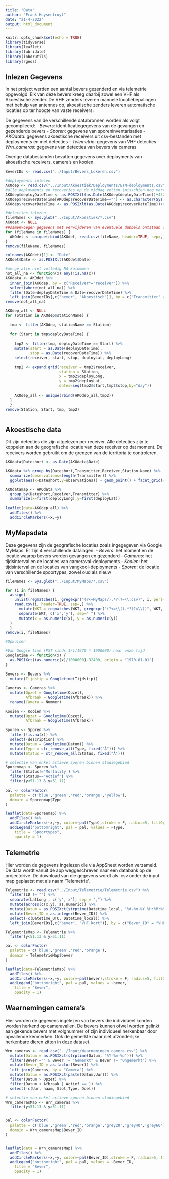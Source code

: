 ```yaml
---
title: "Data"
author: "Frank Huysentruyt"
date: "21-4-2022"
output: html_document
---
```


```r
knitr::opts_chunk$set(echo = TRUE)
library(tidyverse)
library(leaflet)
library(lubridate)
library(inborutils)
library(rgeos)
```

## Inlezen Gegevens

In het project werden een aantal bevers gezenderd en via telemetrie opgevolgd. Elk van deze bevers kreeg daarbij zowel een VHF als Akoestische zender. De VHF zenders leveren manuele locatiebepalingen met behulp van antennes op, akoestische zenders leveren automatische locaties op ter hoogte van vaste receivers.

De gegevens van de verschillende databronnen worden als volgt gecompileerd:
  - *Bevers*: identificatiegegevens van de gevangen en gezenderde bevers
  - *Sporen*: gegevens van sporeninventarisaties
  - *AKOdata*: gegevens akoestische receivers uit csv-bestanden met deployments en met detecties
  - *Telemetrie*: gegevens van VHF detecties
  - *Wrn_cameras*: gegevens van detecties van bevers via cameras
  
Overige databestanden bevatten gegevens over deployments van akoestische receivers, camera's en kooien.

```r
BeverIDs <- read.csv("../Input/Bevers_Lokeren.csv")

```

```r
#deployments inlezen
AKOdep <- read.csv("../Input/Akoestiek/Deployments/ETN-deployments.csv", header=TRUE, sep=,)
#alle deployments en recoveries op de middag zetten (misschien nog vervangen door exacte uur)
AKOdep$deployDateTime <- as.POSIXlt(as.Date(AKOdep$deployDateTime))+43200
AKOdep$recoverDateTime[AKOdep$recoverDateTime==""] <- as.character(Sys.time())
AKOdep$recoverDateTime <- as.POSIXlt(as.Date(AKOdep$recoverDateTime))+43200

#detecties inlezen
fileNames <- Sys.glob("../Input/Akoestiek/*.csv")
AKOdet <- NULL
##samenvoegen gegevens met verwijderen van eventuele dubbels ontstaan door niet wissen tussen uitlezen
for (fileName in fileNames) {
  AKOdet <- unique(rbind(AKOdet, read.csv(fileName, header=TRUE, sep=,)))
}
remove(fileName, fileNames)

colnames(AKOdet)[1] <- "Date"
AKOdet$Date <- as.POSIXlt(AKOdet$Date)

#merge alle niet volledig NA kolommen
not_all_na <- function(x) any(!is.na(x))
AKOdata <- AKOdet %>% 
  inner_join(AKOdep, by = c("Receiver"="receiver")) %>% 
  select(where(not_all_na)) %>% 
  filter(Date>deployDateTime & Date<recoverDateTime) %>% 
  left_join(BeverIDs[,c("bever", "Akoestisch")], by = c("Transmitter" = "Akoestisch"))
remove(not_all_na)

AKOdep_all <- NULL
for (Station in AKOdep$stationName) {
  
  tmp <- filter(AKOdep, stationName == Station)
  
  for (Start in tmp$deployDateTime) {
    
    tmp2 <- filter(tmp, deployDateTime == Start) %>% 
    mutate(start = as.Date(deployDateTime),
           stop = as.Date(recoverDateTime)) %>% 
    select(receiver, start, stop, deployLat, deployLong)
    
    tmp2 <- expand.grid(receiver = tmp2$receiver,
                        station = Station,
                        x = tmp2$deployLong,
                        y = tmp2$deployLat,
                        dates=seq(tmp2$start,tmp2$stop,by="day"))
    
    AKOdep_all <- unique(rbind(AKOdep_all,tmp2))
  }
  }
remove(Station, Start, tmp, tmp2)
  
```

## Akoestische data
Dit zijn detecties die zijn uitgelezen per receiver. Alle detecties zijn te koppelen aan de geografische locatie van deze receiver op dat moment. De receivers worden gebruikt om de grenzen van de territoria te controleren.

```r
AKOdata$Dateshort <- as.Date(AKOdata$Date)

AKOdata %>% group_by(Dateshort,Transmitter,Receiver,Station.Name) %>% 
  summarize(observations=length(Transmitter)) %>% 
  ggplot(aes(x=Dateshort,y=observations)) + geom_point() + facet_grid(~Station.Name)

AKOdatamap <- AKOdata %>% 
  group_by(Dateshort,Receiver,Transmitter) %>% 
  summarize(x=first(deployLong),y=first(deployLat))

leaflet(data=AKOdep_all) %>% 
  addTiles() %>% 
  addCircleMarkers(~x,~y)
```
## MyMapsdata
Deze gegevens zijn de geografische locaties zoals ingegegeven via Google MyMaps. Er zijn 4 verschillende datalagen:
  - *Bevers*: het moment en de locatie waarop bevers werden gevangen en gezenderd
  - *Cameras*: het tijdsinterval en de locaties van cameraval-deployments
  - *Kooien*: het tijdsinterval en de locaties van vangkooi-deployments
  - *Sporen*: de locatie van verschillende spoortypes, zowel oud als nieuw

```r
fileNames <- Sys.glob("../Input/MyMaps/*.csv")

for (i in fileNames) {
  assign(
    unlist(regmatches(i, gregexpr("(?<=MyMaps/).*?(?=\\.csv)", i, perl=T))),
    read.csv(i, header=TRUE, sep=,) %>% 
      mutate(WKT = regmatches(WKT, gregexpr("(?<=\\().*?(?=\\))", WKT, perl=T))) %>% 
      separate(WKT, c('x','y'), sep=" ") %>% 
      mutate(x = as.numeric(x), y = as.numeric(y))
  )
  }
remove(i, fileNames)

#Opkuisen

#Van Google time (PST sinds 1/1/1970 * 1000000) naar onze tijd
Googletime <- function(x) {
  as.POSIXct((as.numeric(x)/1000000)-32400, origin = "1970-01-01")
}

Bevers <- Bevers %>%
  mutate(Tijdstip = Googletime(Tijdstip))
  
Cameras <- Cameras %>%
  mutate(Opzet = Googletime(Opzet),
         Afbraak = Googletime(Afbraak)) %>% 
  rename(Camera = Nummer)
    
Kooien <- Kooien %>%
  mutate(Opzet = Googletime(Opzet),
         Afbraak = Googletime(Afbraak))

Sporen <- Sporen %>%
  filter(!is.na(x)) %>% 
  select(-description) %>% 
  mutate(Datum = Googletime(Datum)) %>% 
  mutate(Type = str_remove_all(Type, fixed("Â"))) %>% 
  mutate(Status = str_remove_all(Status, fixed("Â")))

``` 

```r
# selectie van enkel actieve sporen binnen studiegebied
Sporenmap <- Sporen %>% 
  filter(Status!='Mortality') %>% 
  filter(Status=='Actief') %>% 
  filter(y<51.13 & y>51.11)

pal <- colorFactor(
  palette = c('blue','green','red','orange','yellow'),
  domain = Sporenmap$Type
)

leaflet(data=Sporenmap) %>% 
  addTiles() %>% 
  addCircleMarkers(~x,~y, color=~pal(Type),stroke = F, radius=5, fillOpacity = 0.8) %>% 
  addLegend("bottomright", pal = pal, values = ~Type,
    title = "Spoortypes",
    opacity = 1)
```

## Telemetrie
Hier worden de gegevens ingelezen die via AppSheet worden verzameld. De data wordt vanuit de app weggeschreven naar een databank op de projectdrive. De download van die gegevens wordt als .csv onder de input map geplaatst met als naam 'Telemetrie'.

```r
Telemetrie <- read.csv("../Input/Telemetrie/Telemetrie.csv") %>% 
  filter(ID != "") %>% 
  separate(LatLong , c('y','x'), sep = ",") %>% 
  mutate(across(c(x,y), as.numeric)) %>% 
  mutate(Datum = as.POSIXct(strptime(Datetime_local, "%d-%m-%Y %H:%M:%S"))) %>% 
  mutate(Bever_ID = as.integer(Bever_ID)) %>% 
  select(-c(Datetime_UTC, Datetime_local)) %>% 
  left_join(BeverIDs[,c("bever", "VHF.kort")], by = c("Bever_ID" = "VHF.kort"))
``` 

```r
TelemetrieMap <- Telemetrie %>% 
  filter(y<51.13 & y>51.11)

pal <- colorFactor(
  palette = c('blue','green','red','orange'),
  domain = TelemetrieMap$bever
)

leaflet(data=TelemetrieMap) %>% 
  addTiles() %>% 
  addCircleMarkers(~x,~y, color=~pal(bever),stroke = F, radius=5, fillOpacity = 0.8) %>% 
  addLegend("bottomright", pal = pal, values = ~bever,
    title = "Bever",
    opacity = 1)
```

## Waarnemingen camera's
Hier worden de gegevens ingelezen van bevers die individueel konden worden herkend op cameravallen. De bevers kunnen ofwel worden gelinkt aan gekende bevers met volgnummer of zijn individueel herkenbaar door opvallende kenmerken. Ook de gemerkte maar niet afzonderlijke herkenbare dieren zitten in deze dataset.

```r
Wrn_cameras <- read.csv("../Input/Waarnemingen_camera.csv") %>% 
  mutate(Datum = as.POSIXct(strptime(Datum, "%Y-%m-%d"))) %>% 
  filter(Bever!="" & Bever != "Gemerkt" & Bever != "Ongemerkt") %>% 
  mutate(Bever_ID = as.factor(Bever)) %>% 
  left_join(Cameras, by = "Camera") %>% 
  mutate(Datum = as.POSIXct(paste(Datum,Uur))) %>% 
  filter(Datum > Opzet) %>% 
  filter(Datum < Afbraak | Actief == 1) %>% 
  select(-c(Uur, naam, Slot,Type, Doel))
``` 

```r
# selectie van enkel actieve sporen binnen studiegebied
Wrn_camerasMap <- Wrn_cameras %>% 
  filter(y<51.13 & y>51.11)


pal <- colorFactor(
  palette = c('blue','green','red','orange','grey20','grey40','grey60'),
  domain = Wrn_camerasMap$Bever_ID
)


leaflet(data = Wrn_camerasMap) %>%
  addTiles() %>% 
  addCircleMarkers(~x,~y, color=~pal(Bever_ID),stroke = F, radius=5, fillOpacity = 0.8) %>% 
  addLegend("bottomright", pal = pal, values = ~Bever_ID,
    title = "Bever",
    opacity = 1)
```